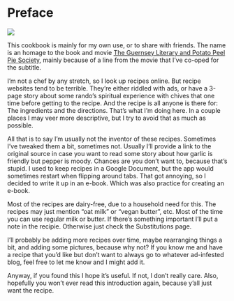 # Preface {.unnumbered}


![](_images/mountains.jpg)


This cookbook is mainly for my own use, or to share with friends. The name is an homage to the book and movie [The Guernsey Literary and Potato Peel Pie Society](https://en.wikipedia.org/wiki/The_Guernsey_Literary_and_Potato_Peel_Pie_Society), mainly because of a line from the movie that I’ve co-oped for the subtitle.

I’m not a chef by any stretch, so I look up recipes online. But recipe websites tend to be terrible. They’re either riddled with ads, or have a 3-page story about some rando’s spiritual experience with chives that one time before getting to the recipe. And the recipe is all anyone is there for: The ingredients and the directions. That’s what I’m doing here. In a couple places I may veer more descriptive, but I try to avoid that as much as possible.

All that is to say I’m usually not the inventor of these recipes. Sometimes I’ve tweaked them a bit, sometimes not. Usually I’ll provide a link to the original source in case you want to read some story about how garlic is friendly but pepper is moody. Chances are you don’t want to, because that’s stupid. I used to keep recipes in a Google Document, but the app would sometimes restart when flipping around tabs. That got annoying, so I decided to write it up in an e-book. Which was also practice for creating an e-book.

Most of the recipes are dairy-free, due to a household need for this. The recipes may just mention “oat milk” or “vegan butter”, etc. Most of the time you can use regular milk or butter. If there's something important I'll put a note in the recipie. Otherwise just check the Substitutions page.

I’ll probably be adding more recipes over time, maybe rearranging things a bit, and adding some pictures, because why not? If you know me and have a recipe that you’d like but don’t want to always go to whatever ad-infested blog, feel free to let me know and I might add it.

Anyway, if you found this I hope it’s useful. If not, I don’t really care. Also, hopefully you won’t ever read this introduction again, because y’all just want the recipe.















